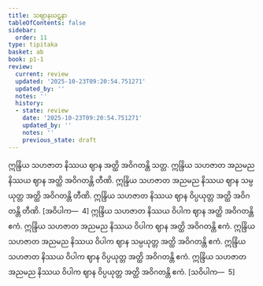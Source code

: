 ```yaml
---
title: သဈာနဃဋနာ
tableOfContents: false
sidebar:
  order: 11
type: tipitaka
basket: ab
book: p1-1
review:
  current: review
  updated: '2025-10-23T09:20:54.751271'
  updated_by: ''
  notes: ''
  history:
  - state: review
    date: '2025-10-23T09:20:54.751271'
    updated_by: ''
    notes: ''
    previous_state: draft
---
```



<ReviewStatus review={frontmatter.review} showDetails={true} />

<HypothesisAnnotation frontmatter={frontmatter} />

<DynamicBreadcrumb />

<Division number="353" book="p1-1" e="ch" v="36" p="114">

<Paragraph number="1089" book="p1-1">
ဣန္ဒြိယ သဟဇာတ နိဿယ ဈာန အတ္ထိ အဝိဂတန္တိ သတ္တ. ဣန္ဒြိယ သဟဇာတ အညမည နိဿယ ဈာန အတ္ထိ အဝိဂတန္တိ တီဏိ. ဣန္ဒြိယ သဟဇာတ အညမည နိဿယ ဈာန သမ္ပယုတ္တ အတ္ထိ အဝိဂတန္တိ တီဏိ. ဣန္ဒြိယ သဟဇာတ နိဿယ ဈာန ဝိပ္ပယုတ္တ အတ္ထိ အဝိဂတန္တိ တီဏိ. [အဝိပါက—  4]
</Paragraph>

<Paragraph number="1090" book="p1-1">
ဣန္ဒြိယ သဟဇာတ နိဿယ ဝိပါက ဈာန အတ္ထိ အဝိဂတန္တိ ဧကံ. ဣန္ဒြိယ သဟဇာတ အညမည နိဿယ ဝိပါက ဈာန အတ္ထိ အဝိဂတန္တိ ဧကံ. ဣန္ဒြိယ သဟဇာတ အညမည နိဿယ ဝိပါက ဈာန သမ္ပယုတ္တ အတ္ထိ အဝိဂတန္တိ ဧကံ. ဣန္ဒြိယ သဟဇာတ နိဿယ ဝိပါက ဈာန ဝိပ္ပယုတ္တ အတ္ထိ အဝိဂတန္တိ ဧကံ. ဣန္ဒြိယ သဟဇာတ အညမည နိဿယ ဝိပါက ဈာန ဝိပ္ပယုတ္တ အတ္ထိ အဝိဂတန္တိ ဧကံ. [သဝိပါက—  5]
</Paragraph>
</Division>